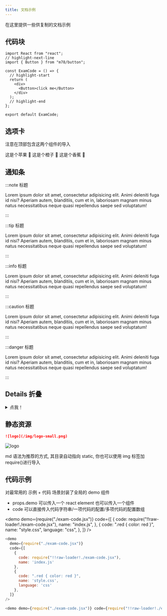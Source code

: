 ```yaml
---
title: 文档示例
---
```



在这里提供一些供复制的文档示例

## 代码块

```tsx
import React from "react";
// highlight-next-line
import { Button } from "m78/button";

const ExamCode = () => {
  // highlight-start
  return (
    <div>
      <Button>click me</Button>
    </div>
  );
  // highlight-end
};

export default ExamCode;
```

## 选项卡

注意在顶部包含这两个组件的导入

<Tabs>
  <TabItem value="apple" label="苹果" default>
    这是个苹果 🍎
  </TabItem>
  <TabItem value="orange" label="橙子">
    这是个橙子 🍊
  </TabItem>
  <TabItem value="banana" label="香蕉">
    这是个香蕉 🍌
  </TabItem>
</Tabs>

## 通知条

:::note 标题

Lorem ipsum dolor sit amet, consectetur adipisicing elit. Animi deleniti fuga id nisi? Aperiam autem, blanditiis, cum et in, laboriosam magnam minus natus necessitatibus neque quasi repellendus saepe sed voluptatum!

:::

:::tip 标题

Lorem ipsum dolor sit amet, consectetur adipisicing elit. Animi deleniti fuga id nisi? Aperiam autem, blanditiis, cum et in, laboriosam magnam minus natus necessitatibus neque quasi repellendus saepe sed voluptatum!

:::

:::info 标题

Lorem ipsum dolor sit amet, consectetur adipisicing elit. Animi deleniti fuga id nisi? Aperiam autem, blanditiis, cum et in, laboriosam magnam minus natus necessitatibus neque quasi repellendus saepe sed voluptatum!

:::

:::caution 标题

Lorem ipsum dolor sit amet, consectetur adipisicing elit. Animi deleniti fuga id nisi? Aperiam autem, blanditiis, cum et in, laboriosam magnam minus natus necessitatibus neque quasi repellendus saepe sed voluptatum!

:::

:::danger 标题

Lorem ipsum dolor sit amet, consectetur adipisicing elit. Animi deleniti fuga id nisi? Aperiam autem, blanditiis, cum et in, laboriosam magnam minus natus necessitatibus neque quasi repellendus saepe sed voluptatum!

:::

## Details 折叠

<details>
  <summary>点我！</summary>
  <div>
    <div>这是详情内容</div>
    <br />
    <details>
      <summary>嵌套的下拉栏！ 内含惊喜……</summary>
      <div>😲😲😲😲😲</div>
    </details>
  </div>
</details>

## 静态资源

```md
![logo](/img/logo-small.png)
```

![logo](/img/logo-small.png)

md 语法为推荐的方式, 其目录自动指向 static, 你也可以使用 img 标签加 require()进行导入

## 代码示例

对最常用的 示例 + 代码 场景封装了全局的 demo 组件

- props.demo 可以传入一个 react element 也可以传入一个组件
- code 可以直接传入代码字符串/一项代码的配置/多项代码的配置数组

<demo
  demo={require("./exam-code.jsx")}
  code={[
    {
      code: require("!!raw-loader!./exam-code.jsx"),
      name: "index.js",
    },
    {
      code: ".red { color: red }",
      name: "style.css",
      language: "css",
    },
  ]}
/>

```js
<demo
  demo={require("./exam-code.jsx")}
  code={[
    {
      code: require("!!raw-loader!./exam-code.jsx"),
      name: 'index.js'
    },
    {
      code: ".red { color: red }",
      name: 'style.css',
      language: 'css'
    },
  ]}
/>

<demo demo={require("./exam-code.jsx")} code={require("!!raw-loader!./exam-code.jsx")}></demo>
```
